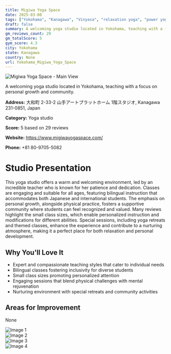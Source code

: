 ```yaml
---
title: Migiwa Yoga Space
date: 2025-03-08
tags: ["Yokohama", "Kanagawa", "Vinyasa", "relaxation yoga", "power yoga", "welcoming atmosphere", "small class size", "Yokohama"]  
draft: false
summary: A welcoming yoga studio located in Yokohama, teaching with a focus on personal growth and community.
gm_reviews_count: 29
gm_totalScore: 5
gym_score: 4.3
city: Yokohama
state: Kanagawa
country: None
url: Yokohama_Migiwa_Yoga_Space
---
```


<div className="aspect-[16/9] relative my-8">
  <img 
    src="https://lh5.googleusercontent.com/p/AF1QipMeVzCZFeLdrRnnh56v2Ds0rGqWDxvx8pYg1qEf=w1920-h1080-k-no"
    alt="Migiwa Yoga Space - Main View"
    className="object-cover absolute inset-0 w-full h-full rounded-lg"
  />
</div>

A welcoming yoga studio located in Yokohama, teaching with a focus on personal growth and community.

**Address:** 大和町 2-33-2 山手アートプラットホーム 1階スタジオ, Kanagawa 231-0851, Japan

**Category:** Yoga studio

**Score:** 5 based on 29 reviews

**Website:** https://www.migiwayogaspace.com/

**Phone:** +81 80-9705-5082

# Studio Presentation

This yoga studio offers a warm and welcoming environment, led by an incredible teacher who is known for her patience and dedication. Classes are engaging and suitable for all ages, featuring bilingual instruction that accommodates both Japanese and international students. The emphasis on personal growth, alongside physical practice, fosters a supportive community where students can feel recognized and valued. Many reviews highlight the small class sizes, which enable personalized instruction and modifications for different abilities. Special sessions, including yoga retreats and themed classes, enhance the experience and contribute to a nurturing atmosphere, making it a perfect place for both relaxation and personal development.



## Why You'll Love It

- Expert and compassionate teaching styles that cater to individual needs
- Bilingual classes fostering inclusivity for diverse students
- Small class sizes promoting personalized attention
- Engaging sessions that blend physical challenges with mental rejuvenation
- Nurturing environment with special retreats and community activities

## Areas for Improvement

None

<div className="grid grid-cols-1 xl:grid-cols-2 gap-4 my-8">
<div className="aspect-[4/3] relative"><img src="https://lh5.googleusercontent.com/p/AF1QipNEZ70tZYH3qYx-IXKqsDfJ1udhh8xTor0O4MGp=w1920-h1080-k-no" alt="Image 1" className="object-cover absolute inset-0 w-full h-full rounded-lg" /></div>
<div className="aspect-[4/3] relative"><img src="https://lh5.googleusercontent.com/p/AF1QipP1E9Orto_Gbt9F2vtzTJv0yJ__xbdNJ3YLoTRy=w1920-h1080-k-no" alt="Image 2" className="object-cover absolute inset-0 w-full h-full rounded-lg" /></div>
<div className="aspect-[4/3] relative"><img src="https://lh5.googleusercontent.com/p/AF1QipMu0pxWWqaar_kWIzLyr4GWjjutxlOo7Jg7kAPQ=w1920-h1080-k-no" alt="Image 3" className="object-cover absolute inset-0 w-full h-full rounded-lg" /></div>
<div className="aspect-[4/3] relative"><img src="https://lh5.googleusercontent.com/p/AF1QipOaAZQg9-zDWnjOYVl7daSdpVp5qQUpSl2FjVTB=w1920-h1080-k-no" alt="Image 4" className="object-cover absolute inset-0 w-full h-full rounded-lg" /></div>
</div>
